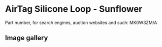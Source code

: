 
# AirTag Silicone Loop - Sunflower

Part number, for search engines, auction websites and such: MK0W3ZM/A

## Image gallery

<div style={{ width: "768px" }}>
  <GalleryComponent
    images={[
      {
        original: "/everysource/MK0W3.webp",
        thumbnail: "/everypreview/MK0W3.webp",
      }
    ]}
  />
</div>